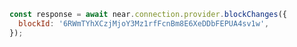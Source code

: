 ```js
const response = await near.connection.provider.blockChanges({
  blockId: '6RWmTYhXCzjMjoY3Mz1rfFcnBm8E6XeDDbFEPUA4sv1w',
});
```
